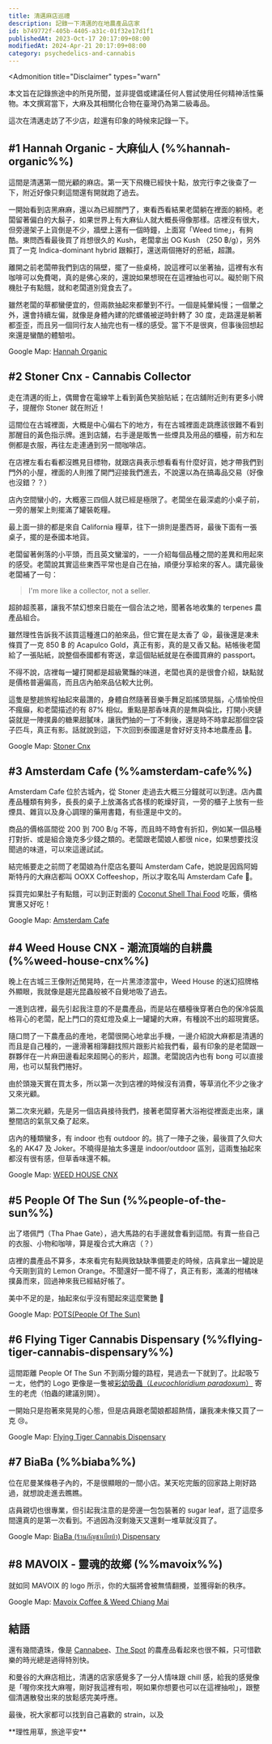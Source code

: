 ```yaml
---
title: 清邁麻店巡禮
description: 記錄一下清邁的在地農產品店家
id: b749772f-405b-4405-a31c-01f32e17d1f1
publishedAt: 2023-Oct-17 20:17:09+08:00
modifiedAt: 2024-Apr-21 20:17:09+08:00
category: psychedelics-and-cannabis
---
```


<Admonition
  title="Disclaimer"
  types="warn"
>
本文旨在記錄旅途中的所見所聞，並非提倡或建議任何人嘗試使用任何精神活性藥物。本文撰寫當下，大麻及其相關化合物在臺灣仍為第二級毒品。
</Admonition>

這次在清邁走訪了不少店，趁還有印象的時候來記錄一下。

## #1 Hannah Organic - 大麻仙人 (%%hannah-organic%%)

這間是清邁第一間光顧的麻店。第一天下飛機已經快十點，放完行李之後查了一下，附近好像只剩這間還有開就跑了過去。

<CustomImage
  src='/images/chiang-mai-cannabis-guideline/hannah-front-door.jpg'
  width={1500}
  height={1125}
  alt='Hannah front door'
  caption='剛抵達時黑漆漆的店門口'
/>

一開始看到店黑麻麻，還以為已經關門了，東看西看結果老闆躺在裡面的躺椅。老闆留著偏白的大鬍子，如果世界上有大麻仙人就大概長得像那樣。店裡沒有很大，但旁邊架子上貨倒是不少，牆壁上還有一個時鐘，上面寫「Weed time」，有夠酷。東問西看最後買了肖想很久的 Kush，老闆拿出 OG Kush （250 ฿/g），另外買了一克 Indica-dominant hybrid 跟賴打，還送兩個捲好的菸紙，超讚。

<CustomImage
  src='/images/chiang-mai-cannabis-guideline/hannah-sen-nin.jpg'
  width={1500}
  height={1125}
  alt='Hannah Sen-nin'
  caption='店內一覽。大麻仙人正在解說，牆壁上掛著 Weed time 的時鐘'
/>

離開之前老闆帶我們到店的隔壁，擺了一些桌椅，說這裡可以坐著抽，這裡有水有咖啡可以免費喝，真的是佛心來的，還說如果想現在在這裡抽也可以。礙於剛下飛機肚子有點餓，就和老闆道別覓食去了。

雖然老闆的草都蠻便宜的，但兩款抽起來都暈到不行。一個是純暈純慢；一個暈之外，還會持續左偏，就像是身體內建的陀螺儀被逆時針轉了 30 度，走路還是躺著都歪歪，而且另一個同行友人抽完也有一樣的感受。當下不是很爽，但事後回想起來還是蠻酷的體驗啦。

Google Map: [Hannah Organic](https://goo.gl/maps/TwBTXbWLiMpJpYhc9)

## #2 Stoner Cnx - Cannabis Collector

走在清邁的街上，偶爾會在電線竿上看到黃色笑臉貼紙；在店舖附近則有更多小牌子，提醒你 Stoner 就在附近！

<CustomImage
  src='/images/chiang-mai-cannabis-guideline/stoner-sign.jpg'
  width={1322}
  height={839}
  alt='Stoner sign'
  caption='路邊提醒你快到 Stoner 的小牌子'
/>

這間位在古城裡面，大概是中心偏右下的地方，有在古城裡面走跳應該很難不看到那醒目的黃色指示牌。進到店舖，右手邊是販售一些煙具及用品的櫃檯，前方和左側都是衣服，再往左走連通到另一間咖啡店。

在店裡左看右看都沒瞧見目標物，就跟店員表示想看看有什麼好貨，她才帶我們到門外的小屋，裡面的人則推了開門迎接我們進去，不說還以為在搞毒品交易（好像也沒錯？？）

<CustomImage
  src='/images/chiang-mai-cannabis-guideline/stoner-outside.jpg'
  width={1335}
  height={1503}
  alt='Stoner front door'
  caption='左手邊的門賣的是煙具和雜貨，右邊那個小門才是真正的售貨處'
/>

店內空間蠻小的，大概塞三四個人就已經是極限了。老闆坐在最深處的小桌子前，一旁的層架上則擺滿了罐裝乾糧。

<CustomImage
  src='/images/chiang-mai-cannabis-guideline/stoner-inside.jpg'
  width={1267}
  height={950}
  alt='Inside of Stoner'
  caption='層架上滿是乾燥農產品，每一罐上都有獨特的標籤'
/>

最上面一排的都是來自 California 糧草，往下一排則是墨西哥，最後下面有一張桌子，擺的是泰國本地貨。

老闆留著俐落的小平頭，而且英文蠻溜的，一一介紹每個品種之間的差異和用起來的感受。老闆說其實這些東西平常也是自己在抽，順便分享給來的客人。講完最後老闆補了一句：

> I'm more like a collector, not a seller.

超帥超羨慕，讓我不禁幻想來日能在一個合法之地，聞著各地收集的 terpenes 農產品組合。

雖然理性告訴我不該買這種進口的舶來品，但它實在是太香了 😫，最後還是凍未條買了一克 850 ฿ 的 Acapulco Gold，真正有影，真的是又香又黏。結帳後老闆給了一張貼紙，說整個泰國都有寄送，拿這個貼紙就是在泰國買麻的 passport。

不得不說，店裡每一罐打開都是超級驚豔的味道，老闆也真的是很會介紹，缺點就是價格普遍偏高，而且店內舶來品佔較大比例。

這隻是整趟旅程抽起來最讚的，身體自然隨著音樂手舞足蹈搖頭晃腦，心情愉悅但不瘋癲，和老闆描述的有 87% 相似。重點是那香味真的是無與倫比，打開小夾鏈袋就是一陣撲鼻的糖果甜膩味，讓我們抽的一丁不剩後，還是時不時拿起那個空袋子匹乓，真正有影。話就說到這，下次回到泰國還是會好好支持本地農產品 🫡。

Google Map: [Stoner Cnx](https://goo.gl/maps/64siHBrnqus5wCgs8)

## #3 Amsterdam Cafe (%%amsterdam-cafe%%)

<CustomImage
  src='/images/chiang-mai-cannabis-guideline/amsterdam-cafe-outside.jpg'
  width={1429}
  height={1072}
  alt='Amsterdam Cafe front door'
  caption='Amsterdam Cafe 門口'
/>

Amsterdam Cafe 位於古城內，從 Stoner 走過去大概三分鐘就可以到達。店內農產品種類有夠多，長長的桌子上放滿各式各樣的乾燥好貨，一旁的櫃子上放有一些煙具、雜貨以及身心調理的藥用書籍，有些還是中文的。

<CustomImage
  src='/images/chiang-mai-cannabis-guideline/amsterdam-cafe-best-seller.jpg'
  width={1429}
  height={1072}
  alt='Best seller cat'
  caption='店內一隅，桌上擺滿小罐罐，上面還有 Best Seller 貓貓'
/>

商品的價格區間從 200 到 700 ฿/g 不等，而且時不時會有折扣，例如某一個品種打對折、或是組合幾克多少錢之類的。老闆跟老闆娘人都很 nice，如果想要找沒聞過的味道，可以來這邊試試。

結完帳要走之前問了老闆娘為什麼店名要叫 Amsterdam Cafe，她說是因爲阿姆斯特丹的大麻店都叫 OOXX Coffeeshop，所以才取名叫 Amsterdam Cafe 🤔。

採買完如果肚子有點餓，可以到正對面的 [Coconut Shell Thai Food](https://maps.app.goo.gl/dqwo3SctDJHcxtt49) 吃飯，價格實惠又好吃！

Google Map: [Amsterdam Cafe](https://maps.app.goo.gl/84JGuXXE2JTokdt78)

## #4 Weed House CNX - 潮流頂端的自耕農 (%%weed-house-cnx%%)

晚上在古城三王像附近閒晃時，在一片黑漆漆當中，Weed House 的迷幻招牌格外顯眼，我就像是趨光昆蟲般被不自覺地吸了過去。

<CustomImage
  src='/images/chiang-mai-cannabis-guideline/house-logo.jpg'
  width={1116}
  height={1247}
  alt='Weed House Logo'
  caption='Weed House 的 Logo 就是一間ㄎㄧㄤ房子'
/>

<CustomImage
  src='/images/chiang-mai-cannabis-guideline/house-front-door.jpg'
  width={1500}
  height={1488}
  alt='Weed House front door'
  caption='晚上的 Weed House。附近都黑黑的，看起來超迷幻超顯眼'
/>

一進到店裡，最先引起我注意的不是農產品，而是站在櫃檯後穿著白色的保冷袋風格背心的老闆，配上門口的霓虹燈及桌上一罐罐的大麻，有種說不出的超現實感。

隨口問了一下農產品的產地，老闆很開心地拿出手機，一邊介紹說大麻都是清邁的而且是自己種的，一邊滑著相簿翻找照片跟影片給我們看，最有印象的是老闆跟一群夥伴在一片麻田邊看起來超開心的影片，超讚。老闆說店內也有 bong 可以直接用，也可以幫我們捲好。

由於頭幾天實在買太多，所以第一次到店裡的時候沒有消費，等草消化不少之後才又來光顧。

<CustomImage
  src='/images/chiang-mai-cannabis-guideline/house-inside.jpg'
  width={1500}
  height={1125}
  alt='Inside of Weed House'
  caption='Weed House 店內一景。店內有 bong 出借，在樓上跟後面的座位直接抽。櫃檯後是老闆與他的保冷袋背心'
/>

第二次來光顧，先是另一個店員接待我們，接著老闆穿著大浴袍從裡面走出來，讓整間店的氣氛又桑了起來。

店內的種類蠻多，有 indoor 也有 outdoor 的。挑了一陣子之後，最後買了久仰大名的 AK47 及 Joker。不曉得是抽太多還是 indoor/outdoor 區別，這兩隻抽起來都沒有很有感，但草香味還不賴。

Google Map: [WEED HOUSE CNX](https://goo.gl/maps/xR9py7QzBFzWrcRs6)

## #5 People Of The Sun (%%people-of-the-sun%%)

<CustomImage
  src='/images/chiang-mai-cannabis-guideline/pots-outside.jpg'
  width={1400}
  height={1866}
  alt='People of the sun front door'
  caption='People Of The Sun，外觀像是咖啡聽'
/>

出了塔佩門（Tha Phae Gate），過大馬路的右手邊就會看到這間。有賣一些自己的衣服、小物和咖啡，算是複合式大麻店（？）

店裡的農產品不算多，本來看完有點興致缺缺準備要走的時候，店員拿出一罐說是今天剛到貨的 Lemon Orange。不聞還好一聞不得了，真正有影，滿滿的柑橘味撲鼻而來，回過神來我已經結好帳了。

<CustomImage
  src='/images/chiang-mai-cannabis-guideline/pots-lemon-orange.jpg'
  width={1300}
  height={979}
  alt='Lemon Orange buds'
  caption='Lemon Orange，柑橘芳香直擊鼻腔'
/>

美中不足的是，抽起來似乎沒有聞起來這麼驚艷 🤔

Google Map: [POTS(People Of The Sun)](https://maps.app.goo.gl/H2EAGLe1bQySb7VbA)

## #6 Flying Tiger Cannabis Dispensary (%%flying-tiger-cannabis-dispensary%%)

<CustomImage
  src='/images/chiang-mai-cannabis-guideline/tiger-logo.jpg'
  width={1357}
  height={1018}
  alt='Inside of Flying tiger'
  caption=''
/>

這間距離 People Of The Sun 不到兩分鐘的路程，晃過去一下就到了。比起吸ㄎㄧㄤ，他們的 Logo 更像是一隻被[彩幼吸蟲（_Leucochloridium paradoxum_）](https://www.youtube.com/watch?v=ZO-4f41Gaf8) 寄生的老虎（怕蟲的建議別開）。

<CustomImage
  src='/images/chiang-mai-cannabis-guideline/tiger-inside.jpg'
  width={1429}
  height={1072}
  alt='Inside of Flying tiger'
  caption=''
/>

一開始只是抱著來晃晃的心態，但是店員跟老闆娘都超熱情，讓我凍未條又買了一克 😢。

<CustomImage
  src='/images/chiang-mai-cannabis-guideline/tiger-pineapple-express.jpg'
  width={1429}
  height={1072}
  alt='Pineapple Express'
  caption='Pineapple Express，帶有熱帶水果芳香'
/>

Google Map: [Flying Tiger Cannabis Dispensary](https://maps.app.goo.gl/TDd8VguGCEvo7Vvt5)

## #7 BiaBa (%%biaba%%)

<CustomImage
  src='/images/chiang-mai-cannabis-guideline/biaba-outside.jpg'
  width={1388}
  height={1850}
  alt='Biaba front door'
  caption='藏身在尼曼巷弄中的 Biaba'
/>

位在尼曼某條巷子內的，不是很顯眼的一間小店。某天吃完飯的回家路上剛好路過，就想說走進去瞧瞧。

店員親切也很專業，但引起我注意的是旁邊一包包裝著的 sugar leaf，逛了這麼多間還真的是第一次看到。不過因為沒剩幾天又還剩一堆草就沒買了。

Google Map: [BiaBa (ร้านกัญชาเบียบ้า) Dispensary](https://maps.app.goo.gl/XNQ4aSsmXenDksfF6)

## #8 MAVOIX - 靈魂的故鄉 (%%mavoix%%)

就如同 MAVOIX 的 logo 所示，你的大腦將會被無情翻攪，並獲得新的秩序。

<CustomImage
  src='/images/chiang-mai-cannabis-guideline/mavoix.jpg'
  width={1429}
  height={1072}
  alt='MAVOIX'
  caption=''
/>

Google Map: [Mavoix Coffee & Weed Chiang Mai](https://maps.app.goo.gl/e2CqwWTxYbVGTdcK7)

## 結語

還有幾間遺珠，像是 [Cannabee](https://maps.app.goo.gl/CeKPEpbgwTvGAmVV9)、[The Spot](https://maps.app.goo.gl/ugnzLtesXraMVoKa7) 的農產品看起來也很不賴，只可惜歡樂的時光總是過得特別快。

和曼谷的大麻店相比，清邁的店家感覺多了一分人情味跟 chill 感，給我的感覺像是「喔你來找大麻喔，剛好我這裡有啦，啊如果你想要也可以在這裡抽啦」，跟整個清邁散發出來的放鬆感完美呼應。

最後，祝大家都可以找到自己喜歡的 strain，以及

<SpecialAdmonition themeType="weed">
**理性用草，旅途平安**
</SpecialAdmonition>
